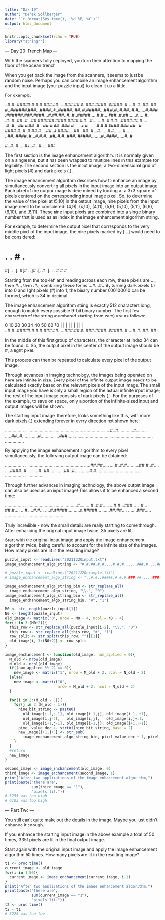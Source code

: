 ```yaml
---
title: "Day 19"
author: "Derek Sollberger"
date: "`r format(Sys.time(), '%d %B, %Y')`"
output: html_document
---
```


```r
knitr::opts_chunk$set(echo = TRUE)
library("stringr")
```

--- Day 20: Trench Map ---

With the scanners fully deployed, you turn their attention to mapping the floor of the ocean trench.

When you get back the image from the scanners, it seems to just be random noise. Perhaps you can combine an image enhancement algorithm and the input image (your puzzle input) to clean it up a little.

For example:

..#.#..#####.#.#.#.###.##.....###.##.#..###.####..#####..#....#..#..##..##
#..######.###...####..#..#####..##..#.#####...##.#.#..#.##..#.#......#.###
.######.###.####...#.##.##..#..#..#####.....#.#....###..#.##......#.....#.
.#..#..##..#...##.######.####.####.#.#...#.......#..#.#.#...####.##.#.....
.#..#...##.#.##..#...##.#.##..###.#......#.#.......#.#.#.####.###.##...#..
...####.#..#..#.##.#....##..#.####....##...##..#...#......#.#.......#.....
..##..####..#...#.#.#...##..#.#..###..#####........#..####......#..#

#..#.
#....
##..#
..#..
..###

The first section is the image enhancement algorithm. It is normally given on a single line, but it has been wrapped to multiple lines in this example for legibility. The second section is the input image, a two-dimensional grid of light pixels (#) and dark pixels (.).

The image enhancement algorithm describes how to enhance an image by simultaneously converting all pixels in the input image into an output image. Each pixel of the output image is determined by looking at a 3x3 square of pixels centered on the corresponding input image pixel. So, to determine the value of the pixel at (5,10) in the output image, nine pixels from the input image need to be considered: (4,9), (4,10), (4,11), (5,9), (5,10), (5,11), (6,9), (6,10), and (6,11). These nine input pixels are combined into a single binary number that is used as an index in the image enhancement algorithm string.

For example, to determine the output pixel that corresponds to the very middle pixel of the input image, the nine pixels marked by [...] would need to be considered:

# . . # .
#[. . .].
#[# . .]#
.[. # .].
. . # # #

Starting from the top-left and reading across each row, these pixels are ..., then #.., then .#.; combining these forms ...#...#.. By turning dark pixels (.) into 0 and light pixels (#) into 1, the binary number 000100010 can be formed, which is 34 in decimal.

The image enhancement algorithm string is exactly 512 characters long, enough to match every possible 9-bit binary number. The first few characters of the string (numbered starting from zero) are as follows:

0         10        20        30  34    40        50        60        70
|         |         |         |   |     |         |         |         |
..#.#..#####.#.#.#.###.##.....###.##.#..###.####..#####..#....#..#..##..##

In the middle of this first group of characters, the character at index 34 can be found: #. So, the output pixel in the center of the output image should be #, a light pixel.

This process can then be repeated to calculate every pixel of the output image.

Through advances in imaging technology, the images being operated on here are infinite in size. Every pixel of the infinite output image needs to be calculated exactly based on the relevant pixels of the input image. The small input image you have is only a small region of the actual infinite input image; the rest of the input image consists of dark pixels (.). For the purposes of the example, to save on space, only a portion of the infinite-sized input and output images will be shown.

The starting input image, therefore, looks something like this, with more dark pixels (.) extending forever in every direction not shown here:

...............
...............
...............
...............
...............
.....#..#......
.....#.........
.....##..#.....
.......#.......
.......###.....
...............
...............
...............
...............
...............

By applying the image enhancement algorithm to every pixel simultaneously, the following output image can be obtained:

...............
...............
...............
...............
.....##.##.....
....#..#.#.....
....##.#..#....
....####..#....
.....#..##.....
......##..#....
.......#.#.....
...............
...............
...............
...............

Through further advances in imaging technology, the above output image can also be used as an input image! This allows it to be enhanced a second time:

...............
...............
...............
..........#....
....#..#.#.....
...#.#...###...
...#...##.#....
...#.....#.#...
....#.#####....
.....#.#####...
......##.##....
.......###.....
...............
...............
...............

Truly incredible - now the small details are really starting to come through. After enhancing the original input image twice, 35 pixels are lit.

Start with the original input image and apply the image enhancement algorithm twice, being careful to account for the infinite size of the images. How many pixels are lit in the resulting image?

```r
puzzle_input <- readLines("20211220input.txt")
image_enchancement_algo_string <- "#.#.##.#.#....#.#.#......###.#....####.#...###..#...#.#.###.#...#.#...##..#.#.#.##..#......#..#...#..#.###...####....#.#....#...#.##.#####.##..#####..###..###.#.##.#####..#..#..######..######.####.####....#.#..####..#...##..#..#.#.##.##.##.##.#.##..##..###....###.###.##..#...#.##..#.#..####.......#...###..#....##..#..##.#..##..#..##.###..##.#.##...#..###.###...###...#.#######.....#.##..#......#....#.#..##..##..#..####.#.#.##..##.##.#..#.##..#.......#.####.#.##..#..........#.#.#..##.##......##..#.##..#.####."

# puzzle_input <- readLines("20211220example.txt")
# image_enchancement_algo_string <- "..#.#..#####.#.#.#.###.##.....###.##.#..###.####..#####..#....#..#..##..###..######.###...####..#..#####..##..#.#####...##.#.#..#.##..#.#......#.###.######.###.####...#.##.##..#..#..#####.....#.#....###..#.##......#.....#..#..#..##..#...##.######.####.####.#.#...#.......#..#.#.#...####.##.#......#..#...##.#.##..#...##.#.##..###.#......#.#.......#.#.#.####.###.##...#.....####.#..#..#.##.#....##..#.####....##...##..#...#......#.#.......#.......##..####..#...#.#.#...##..#.#..###..#####........#..####......#..#"

image_enchancement_algo_string_bin <- str_replace_all(
  image_enchancement_algo_string, "\\.", "0")
image_enchancement_algo_string_bin <- str_replace_all(
  image_enchancement_algo_string_bin, "#", "1")

M0 <- str_length(puzzle_input[1])
N0 <- length(puzzle_input)
old_image <- matrix("0", nrow = M0 + 4, ncol = N0 + 4)
for(i in 3:(M0+2)){
  this_row <- str_replace_all(puzzle_input[i-2], "\\.", "0")
  this_row <- str_replace_all(this_row, "#", "1")
  row_split <- str_split(this_row, "")[[1]]
  old_image[i, 3:(N0+2)] <- row_split
}

image_enchancement <- function(old_image, num_applied = 0){
  M_old <- nrow(old_image)
  N_old <- ncol(old_image)
  if((num_applied %% 2) == 0){
    new_image <- matrix("1", nrow = M_old + 2, ncol = N_old + 2)
  }else{
    new_image <- matrix("0",
                        nrow = M_old + 2, ncol = N_old + 2)
  }
  
  for(i in 2:(M_old - 1)){
    for(j in 2:(N_old - 1)){
      nine_bit_string <- paste0(
        old_image[i-1,j-1], old_image[i-1,j], old_image[i-1,j+1],
        old_image[i,j-1],   old_image[i,j],   old_image[i,j+1],
        old_image[i+1,j-1], old_image[i+1,j], old_image[i+1,j+1])
      pixel_value_dec <- strtoi(nine_bit_string, base = 2)
      new_image[i+1,j+1] <- str_sub(
        image_enchancement_algo_string_bin, pixel_value_dec + 1, pixel_value_dec + 1)
    }
  }
  #return
  new_image
}

second_image <- image_enchancement(old_image, 0)
third_image <- image_enchancement(second_image, 1)
print("After two applications of the image enhancement algorithm,")
print(paste("there are",
            sum(third_image == "1"),
            "pixels lit."))
# 5255 was too high
# 6103 was too high
```
--- Part Two ---

You still can't quite make out the details in the image. Maybe you just didn't enhance it enough.

If you enhance the starting input image in the above example a total of 50 times, 3351 pixels are lit in the final output image.

Start again with the original input image and apply the image enhancement algorithm 50 times. How many pixels are lit in the resulting image?

```r
t1 <- proc.time()
current_image <- old_image
for(i in 1:50){
  current_image <- image_enchancement(current_image, i-1)
}
print("After two applications of the image enhancement algorithm,")
print(paste("there are",
            sum(current_image == "1"),
            "pixels lit."))
t2 <- proc.time()
t2 - t1
# 5225 was too low
```

